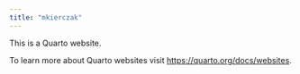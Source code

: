 ```yaml
---
title: "mkierczak"
---
```


This is a Quarto website.

To learn more about Quarto websites visit <https://quarto.org/docs/websites>.
